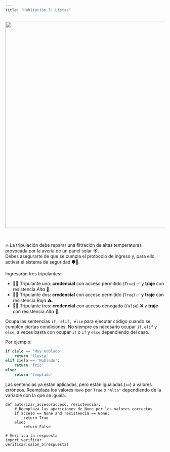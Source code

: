 ```yaml
---
title: "Habitación 5: Listas"
---
```



<center>
<img src="./img/sala_08.png" width="650">
</center>

<br/>

🔥 La tripulación debe reparar una filtración de altas temperaturas provocada por la avería de un panel solar ☀️.  
Debes asegurarte de que se cumpla el protocolo de ingreso y, para ello, activar el sistema de seguridad 🛡️🚨.

Ingresarán tres tripulantes:

- 👨‍🚀 Tripulante uno: **credencial** con acceso permitido (`True`) ✅ y **traje** con resistencia _Alta_ 🧤.
- 👨‍🚀 Tripulante dos: **credencial** con acceso permitido (`True`) ✅ y **traje** con resistencia _Baja_ ⚠️.
- 👨‍🚀 Tripulante tres: **credencial** con acceso denegado (`False`) ❌ y **traje** con resistencia _Alta_ 🧤.

<div class="alert alert-info">

Ocupa las sentencias `if, elif, else` para ejecutar código cuando se cumplen ciertas condiciones. No siempre
es necesario ocupar `if`, `elif` y `else`, a veces basta con ocupar `if` o `if` y `else` dependiendo del caso.

Por ejemplo:
```python
if cielo == 'Muy nublado':
    return 'lluvia'
elif cielo == 'Nublado':
    return 'frio'
else:
    return 'templado'
```

</div>

::: {.callout-tip title="Pista" collapse="true"}
Las sentencias ya están aplicadas, pero están igualadas (`==`) a valores erróneos. Reemplaza
 los valores `None` por `True` o `"Alta"` dependiendo de la variable con la que se iguala.

:::

```pyodide-python

def autorizar_acceso(acceso, resistencia):
    # Reemplaza las apariciones de None por los valores correctos
    if acceso == None and resistencia == None:
        return True
    else:
        return False

# Verifica la respuesta
import verificar
verificar.salon_5(respuesta)
```

